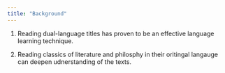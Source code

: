 ---
title: "Background"
---


1. Reading dual-language titles has proven to be an effective language learning technique. 

2. Reading classics of literature and philosphy in their oritingal langauge can deepen udnerstanding of the texts. 

